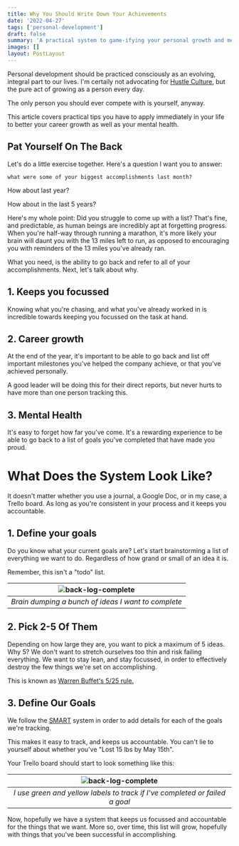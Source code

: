 ```yaml
---
title: Why You Should Write Down Your Achievements
date: '2022-04-27'
tags: ['personal-development']
draft: false
summary: 'A practical system to game-ifying your personal growth and mental health'
images: []
layout: PostLayout
---
```


Personal development should be practiced consciously as an evolving, integral part to our lives. I'm certaily not advocating for [Hustle Culture][0], but the pure act of growing as a person every day.

The only person you should ever compete with is yourself, anyway.

This article covers practical tips you have to apply immediately in your life to better your career growth as well as your mental health.

## Pat Yourself On The Back

Let's do a little exercise together. Here's a question I want you to answer:

```
what were some of your biggest accomplishments last month?
```

How about last year?

How about in the last 5 years?

Here's my whole point: Did you struggle to come up with a list? That's fine, and predictable, as human beings are incredibly apt at forgetting progress. When you're half-way through running a marathon, it's more likely your brain will daunt you with the 13 miles left to run, as opposed to encouraging you with reminders of the 13 miles you've already ran.

What you need, is the ability to go back and refer to all of your accomplishments. Next, let's talk about why.

## 1. Keeps you focussed

Knowing what you're chasing, and what you've already worked in is incredible towards keeping you focussed on the task at hand.

## 2. Career growth

At the end of the year, it's important to be able to go back and list off important milestones you've helped the company achieve, or that you've achieved personally.

A good leader will be doing this for their direct reports, but never hurts to have more than one person tracking this.

## 3. Mental Health

It's easy to forget how far you've come. It's a rewarding experience to be able to go back to a list of goals you've completed that have made you proud.

# What Does the System Look Like?

It doesn't matter whether you use a journal, a Google Doc, or in my case, a Trello board. As long as you're consistent in your process and it keeps you accountable.

## 1. Define your goals

Do you know what your current goals are? Let's start brainstorming a list of everything we want to do. Regardless of how grand or small of an idea it is.

Remember, this isn't a "todo" list.

| ![back-log-complete](/static/images/achievements/backlog.png) |
| :-----------------------------------------------------------: |
|      _Brain dumping a bunch of ideas I want to complete_      |

## 2. Pick 2-5 Of Them

Depending on how large they are, you want to pick a maximum of 5 ideas. Why 5? We don't want to stretch ourselves too thin and risk failing everything. We want to stay lean, and stay focussed, in order to effectively destroy the few things we're set on accomplishing.

This is known as [Warren Buffet's 5/25 rule.][2]

## 3. Define Our Goals

We follow the [SMART][1] system in order to add details for each of the goals we're tracking.

This makes it easy to track, and keeps us accountable. You can't lie to yourself about whether you've "Lost 15 lbs by May 15th".

Your Trello board should start to look something like this:

|       ![back-log-complete](/static/images/achievements/inflight.png)        |
| :-------------------------------------------------------------------------: |
| _I use green and yellow labels to track if I've completed or failed a goal_ |

Now, hopefully we have a system that keeps us focussed and accountable for the things that we want. More so, over time, this list will grow, hopefully with things that you've been successful in accomplishing.

[0]: https://www.monster.com/career-advice/article/what-is-hustle-culture
[1]: https://www.indeed.com/career-advice/career-development/smart-goals
[2]: https://www.youtube.com/watch?v=gkhtYs22bLI&ab_channel=TheArtofImprovement
